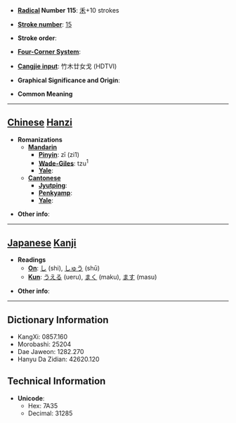 * '''[[Wiktionary:Chinese radical index| Radical]] Number 115''': [[Wiktionary:Chinese radical index 禾|禾]]+10 strokes

* '''[[Wiktionary:Chinese total strokes index|Stroke number]]''': [[Wiktionary:Chinese total strokes index 15|15]]

* '''Stroke order''': 

* '''[[Wiktionary:Chinese four corner index|Four-Corner System]]''': 

* '''[[Wiktionary:Chinese Cangjie index|Cangjie input]]''': 竹木廿女戈 (HDTVI)

* '''Graphical Significance and Origin''': 

* '''Common Meaning'''

----

== [[Chinese]] [[Hanzi]] ==

* '''Romanizations'''
** '''[[Mandarin]]'''
*** '''[[Pinyin]]''': zī (zi1)
*** '''[[Wade-Giles]]''': tzu<sup>1</sup>
*** '''[[Yale]]''': 
** '''[[Cantonese]]'''
*** '''[[Jyutping]]''':
*** '''[[Penkyamp]]''': 
*** '''[[Yale]]''': 

* '''Other info''': 

----

== [[Japanese]] [[Kanji]] ==

* '''Readings'''
** '''[[On]]''': [[し]] (shi), [[しゅう]] (shū)
** '''[[Kun]]''': [[うえる]] (ueru), [[まく]] (maku), [[ます]] (masu)

* '''Other info''':  

----

== Dictionary Information ==

* KangXi: 0857.160
* Morobashi: 25204
* Dae Jaweon: 1282.270
* Hanyu Da Zidian: 42620.120

== Technical Information ==

* '''Unicode''':
** Hex: 7A35
** Decimal: 31285